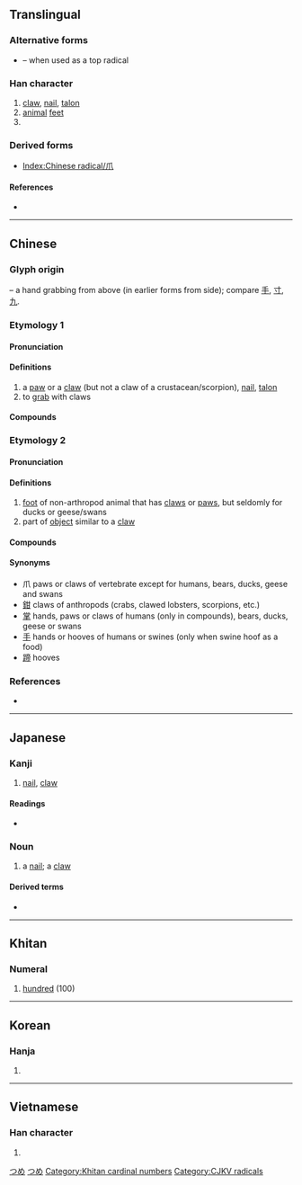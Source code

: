 {{character info/new}}
{{also|爫|瓜|手|寸}}
==Translingual==
{{stroke order|type=animate}}

===Alternative forms===
* {{l|mul|爫}} – when used as a top radical

===Han character===
{{Han char|rn=87|rad=爪|as=00|sn=4|four=72230|canj=HLO}}

# [[claw]], [[nail]], [[talon]]
# [[animal]] [[feet]]
# {{mul-kangxi radical-def}}

===Derived forms===
* [[Index:Chinese radical/爪]]

====References====
* {{Han ref|kx=0688.260|dkj=19653|dj=1101.120|hdz=32030.010|uh=722A|ud=29226|bh=A4F6|bd=42230}}

----

==Chinese==
{{zh-forms}}

===Glyph origin===
{{Han etym}}
{{liushu|p}} – a hand grabbing from above (in earlier forms from side); compare [[手]], [[寸]], [[九]].

===Etymology 1===

====Pronunciation====
{{zh-pron
|m=zhǎo,er=y
|m-s=zao3
|c=zaau2
|h=pfs=cháu
|mn=qz,xm,zz:cháu/qz,xm,zz:chiáu/qz:liáu/tp,xm:niáu/kh,zz:jiáu
|mn_note=cháu - literary; chiáu/liáu/niáu/jiáu - vernacular
|w=
|mc=y
|oc=y
|ma=|ma2=
|cat=n
}}

====Definitions====
{{zh-hanzi}}

# a [[paw]] or a [[claw]] (but not a claw of a crustacean/scorpion), [[nail]], [[talon]]
# to [[grab]] with claws

====Compounds====
{{zh-der|爪甲|爪枯|爪哇|爪牙|爪印|鳳爪|雞爪|爪子}}

===Etymology 2===

====Pronunciation====
{{zh-pron
|m=zhuǎ
|c=
|mc=
|oc=
|ma=
|cat=n
}}

====Definitions====
{{zh-hanzi}}

# [[foot]] of non-arthropod animal that has [[claw]]s or [[paw]]s, but seldomly for ducks or geese/swans
# part of [[object]] similar to a [[claw]]

====Compounds====
{{zh-der|爪兒|爪尖兒}}

====Synonyms====
* 爪 paws or claws of vertebrate except for humans, bears, ducks, geese and swans
* [[鉗]] claws of anthropods (crabs, clawed lobsters, scorpions, etc.)
* [[掌]] hands, paws or claws of humans (only in compounds), bears, ducks, geese or swans
* [[手]] hands or hooves of humans or swines (only when swine hoof as a food)
* [[蹄]] hooves

===References===
* {{thcwd|1222}}

----

==Japanese==

===Kanji===
{{ja-kanji|grade=|rs=爪00}}

# [[nail]], [[claw]]

====Readings====
* {{ja-readings|on=[[そう]] (sō)|kun=[[つめ]] (tsume), [[つま]] (tsuma)}}

===Noun===
{{ja-noun|つめ}}

# a [[nail]]; a [[claw]]

====Derived terms====
* {{ja-r|鷹の爪|たか の つめ}}

[[Category:Japanese basic words|つめ]]
[[Category:ja:Anatomy|つめ]]

----

==Khitan==

===Numeral===
{{head|zkt|numeral|tr=jau}}

# [[hundred]] (100)

[[Category:Khitan cardinal numbers]]

----

==Korean==

===Hanja===
{{ko-hanja|hangeul=조|eumhun=|rv=jo|mr=cho|y=co}}

# {{defn|lang=ko|sort=爪00}}

----

==Vietnamese==

===Han character===
{{vi-hantu|[[trảo]], [[trẩu]], [[vuốt]], [[trảu]]|rs=爪00}}

# {{defn|lang=vi|sort=爪00}}

[[Category:CJKV radicals]]